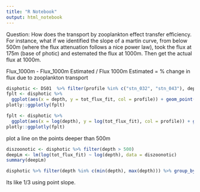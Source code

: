 ```yaml
---
title: "R Notebook"
output: html_notebook
---
```

Question: How does the transport by zooplankton effect transfer efficiency.
For instance, what if we identified the slope of a martin curve, from below 500m (where the flux attenuation follows a nice power law), took the flux at 175m (base of photic) and estemated the flux at 1000m.
Then get the actual flux at 1000m.

Flux_1000m - Flux_1000m Estimated / Flux 1000m Estimated = % change in flux due to zooplankton transport

```r
disphotic <- DS01  %>% filter(profile %in% c("stn_032", "stn_043"), depth >= 175)
fplt <- disphotic %>%
  ggplot(aes(x = depth, y = tot_flux_fit, col = profile)) + geom_point() + scale_x_log10(limits = c(175, NA)) + scale_y_log10()
plotly::ggplotly(fplt)
```

```r
fplt <- disphotic %>%
  ggplot(aes(x = log(depth), y = log(tot_flux_fit), col = profile)) + geom_point() 
plotly::ggplotly(fplt)
```

plot a line on the points deeper than 500m
```r
diszoonotic <- disphotic %>% filter(depth > 500)
deepLm <- lm(log(tot_flux_fit) ~ log(depth), data = diszoonotic)
summary(deepLm)
```

```r
disphotic %>% filter(depth %in% c(min(depth), max(depth))) %>% group_by(depth) %>% summarize( tot_flux_fit = mean(tot_flux_fit)) %>% mutate(ln_tot_flux = log(tot_flux_fit), ln_depth = log(depth))
```

Its like 1/3 using point slope.